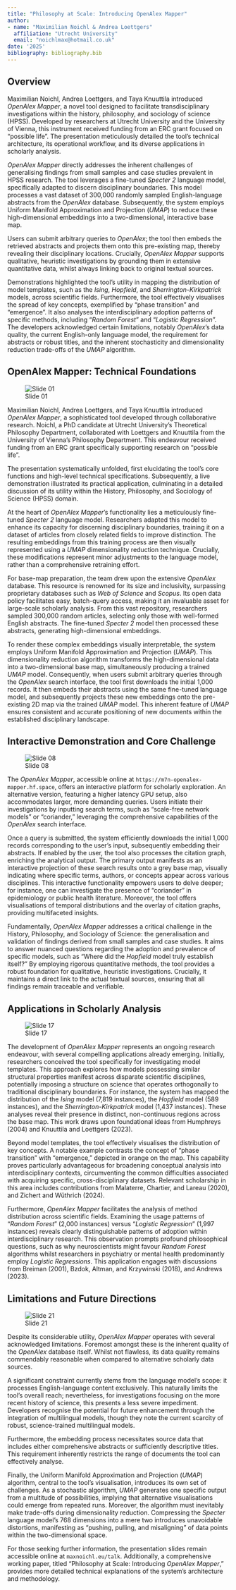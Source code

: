 ```yaml
---
title: "Philosophy at Scale: Introducing OpenAlex Mapper"
author:
- name: "Maximilian Noichl & Andrea Loettgers"
  affiliation: "Utrecht University"
  email: "noichlmax@hotmail.co.uk"
date: '2025'
bibliography: bibliography.bib
---
```

## Overview {.unnumbered}

Maximilian Noichl, Andrea Loettgers, and Taya Knuuttila introduced *OpenAlex Mapper*, a novel tool designed to facilitate transdisciplinary investigations within the history, philosophy, and sociology of science (HPSS). Developed by researchers at Utrecht University and the University of Vienna, this instrument received funding from an ERC grant focused on "possible life". The presentation meticulously detailed the tool's technical architecture, its operational workflow, and its diverse applications in scholarly analysis.

*OpenAlex Mapper* directly addresses the inherent challenges of generalising findings from small samples and case studies prevalent in HPSS research. The tool leverages a fine-tuned *Specter 2* language model, specifically adapted to discern disciplinary boundaries. This model processes a vast dataset of 300,000 randomly sampled English-language abstracts from the *OpenAlex* database. Subsequently, the system employs Uniform Manifold Approximation and Projection (*UMAP*) to reduce these high-dimensional embeddings into a two-dimensional, interactive base map.

Users can submit arbitrary queries to *OpenAlex*; the tool then embeds the retrieved abstracts and projects them onto this pre-existing map, thereby revealing their disciplinary locations. Crucially, *OpenAlex Mapper* supports qualitative, heuristic investigations by grounding them in extensive quantitative data, whilst always linking back to original textual sources.

Demonstrations highlighted the tool's utility in mapping the distribution of model templates, such as the *Ising*, *Hopfield*, and *Sherrington-Kirkpatrick* models, across scientific fields. Furthermore, the tool effectively visualises the spread of key concepts, exemplified by "phase transition" and "emergence". It also analyses the interdisciplinary adoption patterns of specific methods, including "*Random Forest*" and "*Logistic Regression*". The developers acknowledged certain limitations, notably *OpenAlex*'s data quality, the current English-only language model, the requirement for abstracts or robust titles, and the inherent stochasticity and dimensionality reduction trade-offs of the *UMAP* algorithm.

## OpenAlex Mapper: Technical Foundations

![Slide 01](images/ai-nepi_004_slide_01.jpg)

Maximilian Noichl, Andrea Loettgers, and Taya Knuuttila introduced *OpenAlex Mapper*, a sophisticated tool developed through collaborative research. Noichl, a PhD candidate at Utrecht University's Theoretical Philosophy Department, collaborated with Loettgers and Knuuttila from the University of Vienna's Philosophy Department. This endeavour received funding from an ERC grant specifically supporting research on "possible life".

The presentation systematically unfolded, first elucidating the tool's core functions and high-level technical specifications. Subsequently, a live demonstration illustrated its practical application, culminating in a detailed discussion of its utility within the History, Philosophy, and Sociology of Science (HPSS) domain.

At the heart of *OpenAlex Mapper*'s functionality lies a meticulously fine-tuned *Specter 2* language model. Researchers adapted this model to enhance its capacity for discerning disciplinary boundaries, training it on a dataset of articles from closely related fields to improve distinction. The resulting embeddings from this training process are then visually represented using a *UMAP* dimensionality reduction technique. Crucially, these modifications represent minor adjustments to the language model, rather than a comprehensive retraining effort.

For base-map preparation, the team drew upon the extensive *OpenAlex* database. This resource is renowned for its size and inclusivity, surpassing proprietary databases such as *Web of Science* and *Scopus*. Its open data policy facilitates easy, batch-query access, making it an invaluable asset for large-scale scholarly analysis. From this vast repository, researchers sampled 300,000 random articles, selecting only those with well-formed English abstracts. The fine-tuned *Specter 2* model then processed these abstracts, generating high-dimensional embeddings.

To render these complex embeddings visually interpretable, the system employs Uniform Manifold Approximation and Projection (*UMAP*). This dimensionality reduction algorithm transforms the high-dimensional data into a two-dimensional base map, simultaneously producing a trained *UMAP* model. Consequently, when users submit arbitrary queries through the *OpenAlex* search interface, the tool first downloads the initial 1,000 records. It then embeds their abstracts using the same fine-tuned language model, and subsequently projects these new embeddings onto the pre-existing 2D map via the trained *UMAP* model. This inherent feature of *UMAP* ensures consistent and accurate positioning of new documents within the established disciplinary landscape.

## Interactive Demonstration and Core Challenge

![Slide 08](images/ai-nepi_004_slide_08.jpg)

The *OpenAlex Mapper*, accessible online at `https://m7n-openalex-mapper.hf.space`, offers an interactive platform for scholarly exploration. An alternative version, featuring a higher latency GPU setup, also accommodates larger, more demanding queries. Users initiate their investigations by inputting search terms, such as "scale-free network models" or "coriander," leveraging the comprehensive capabilities of the *OpenAlex* search interface.

Once a query is submitted, the system efficiently downloads the initial 1,000 records corresponding to the user's input, subsequently embedding their abstracts. If enabled by the user, the tool also processes the citation graph, enriching the analytical output. The primary output manifests as an interactive projection of these search results onto a grey base map, visually indicating where specific terms, authors, or concepts appear across various disciplines. This interactive functionality empowers users to delve deeper; for instance, one can investigate the presence of "coriander" in epidemiology or public health literature. Moreover, the tool offers visualisations of temporal distributions and the overlay of citation graphs, providing multifaceted insights.

Fundamentally, *OpenAlex Mapper* addresses a critical challenge in the History, Philosophy, and Sociology of Science: the generalisation and validation of findings derived from small samples and case studies. It aims to answer nuanced questions regarding the adoption and prevalence of specific models, such as "Where did the *Hopfield* model truly establish itself?" By employing rigorous quantitative methods, the tool provides a robust foundation for qualitative, heuristic investigations. Crucially, it maintains a direct link to the actual textual sources, ensuring that all findings remain traceable and verifiable.

## Applications in Scholarly Analysis

![Slide 17](images/ai-nepi_004_slide_17.jpg)

The development of *OpenAlex Mapper* represents an ongoing research endeavour, with several compelling applications already emerging. Initially, researchers conceived the tool specifically for investigating model templates. This approach explores how models possessing similar structural properties manifest across disparate scientific disciplines, potentially imposing a structure on science that operates orthogonally to traditional disciplinary boundaries. For instance, the system has mapped the distribution of the *Ising* model (7,819 instances), the *Hopfield* model (589 instances), and the *Sherrington-Kirkpatrick* model (1,437 instances). These analyses reveal their presence in distinct, non-continuous regions across the base map. This work draws upon foundational ideas from Humphreys (2004) and Knuuttila and Loettgers (2023).

Beyond model templates, the tool effectively visualises the distribution of key concepts. A notable example contrasts the concept of "phase transition" with "emergence," depicted in orange on the map. This capability proves particularly advantageous for broadening conceptual analysis into interdisciplinary contexts, circumventing the common difficulties associated with acquiring specific, cross-disciplinary datasets. Relevant scholarship in this area includes contributions from Malaterre, Chartier, and Lareau (2020), and Zichert and Wüthrich (2024).

Furthermore, *OpenAlex Mapper* facilitates the analysis of method distribution across scientific fields. Examining the usage patterns of "*Random Forest*" (2,000 instances) versus "*Logistic Regression*" (1,997 instances) reveals clearly distinguishable patterns of adoption within interdisciplinary research. This observation prompts profound philosophical questions, such as why neuroscientists might favour *Random Forest* algorithms whilst researchers in psychiatry or mental health predominantly employ *Logistic Regressions*. This application engages with discussions from Breiman (2001), Bzdok, Altman, and Krzywinski (2018), and Andrews (2023).

## Limitations and Future Directions

![Slide 21](images/ai-nepi_004_slide_21.jpg)

Despite its considerable utility, *OpenAlex Mapper* operates with several acknowledged limitations. Foremost amongst these is the inherent quality of the *OpenAlex* database itself. Whilst not flawless, its data quality remains commendably reasonable when compared to alternative scholarly data sources.

A significant constraint currently stems from the language model's scope: it processes English-language content exclusively. This naturally limits the tool's overall reach; nevertheless, for investigations focusing on the more recent history of science, this presents a less severe impediment. Developers recognise the potential for future enhancement through the integration of multilingual models, though they note the current scarcity of robust, science-trained multilingual models.

Furthermore, the embedding process necessitates source data that includes either comprehensive abstracts or sufficiently descriptive titles. This requirement inherently restricts the range of documents the tool can effectively analyse.

Finally, the Uniform Manifold Approximation and Projection (*UMAP*) algorithm, central to the tool's visualisation, introduces its own set of challenges. As a stochastic algorithm, *UMAP* generates one specific output from a multitude of possibilities, implying that alternative visualisations could emerge from repeated runs. Moreover, the algorithm must inevitably make trade-offs during dimensionality reduction. Compressing the *Specter* language model's 768 dimensions into a mere two introduces unavoidable distortions, manifesting as "pushing, pulling, and misaligning" of data points within the two-dimensional space.

For those seeking further information, the presentation slides remain accessible online at `maxnoichl.eu/talk`. Additionally, a comprehensive working paper, titled "Philosophy at Scale: Introducing *OpenAlex Mapper*," provides more detailed technical explanations of the system's architecture and methodology.
